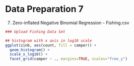 Data Preparation 7
=========================

7. Zero-inflated Negative Binomial Regression  - Fishing.csv

```r
### Upload Fishing Data Set

```



```r
## histogram with x axis in log10 scale
ggplot(zinb, aes(count, fill = camper)) +
  geom_histogram() +
  scale_x_log10() +
  facet_grid(camper ~ ., margins=TRUE, scales="free_y")

```
